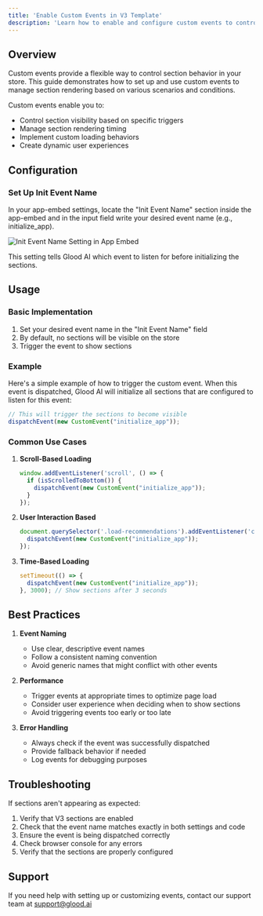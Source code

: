 ```yaml
---
title: 'Enable Custom Events in V3 Template'
description: 'Learn how to enable and configure custom events to control section visibility on your store'
---
```


## Overview

Custom events provide a flexible way to control section behavior in your store. This guide demonstrates how to set up and use custom events to manage section rendering based on various scenarios and conditions.

Custom events enable you to:
- Control section visibility based on specific triggers
- Manage section rendering timing
- Implement custom loading behaviors
- Create dynamic user experiences

## Configuration

### Set Up Init Event Name

In your app-embed settings, locate the "Init Event Name" section inside the app-embed and in the input field write your desired event name (e.g., initialize_app).

![Init Event Name Setting in App Embed](/images/init-event-name-setting.png)

This setting tells Glood AI which event to listen for before initializing the sections.

## Usage

### Basic Implementation

1. Set your desired event name in the "Init Event Name" field
2. By default, no sections will be visible on the store
3. Trigger the event to show sections

### Example

Here's a simple example of how to trigger the custom event. When this event is dispatched, Glood AI will initialize all sections that are configured to listen for this event:

```javascript
// This will trigger the sections to become visible
dispatchEvent(new CustomEvent("initialize_app"));
```

### Common Use Cases

1. **Scroll-Based Loading**
   ```javascript
   window.addEventListener('scroll', () => {
     if (isScrolledToBottom()) {
       dispatchEvent(new CustomEvent("initialize_app"));
     }
   });
   ```

2. **User Interaction Based**
   ```javascript
   document.querySelector('.load-recommendations').addEventListener('click', () => {
     dispatchEvent(new CustomEvent("initialize_app"));
   });
   ```

3. **Time-Based Loading**
   ```javascript
   setTimeout(() => {
     dispatchEvent(new CustomEvent("initialize_app"));
   }, 3000); // Show sections after 3 seconds
   ```

## Best Practices

1. **Event Naming**
   - Use clear, descriptive event names
   - Follow a consistent naming convention
   - Avoid generic names that might conflict with other events

2. **Performance**
   - Trigger events at appropriate times to optimize page load
   - Consider user experience when deciding when to show sections
   - Avoid triggering events too early or too late

3. **Error Handling**
   - Always check if the event was successfully dispatched
   - Provide fallback behavior if needed
   - Log events for debugging purposes

## Troubleshooting

If sections aren't appearing as expected:

1. Verify that V3 sections are enabled
2. Check that the event name matches exactly in both settings and code
3. Ensure the event is being dispatched correctly
4. Check browser console for any errors
5. Verify that the sections are properly configured

## Support

If you need help with setting up or customizing events, contact our support team at support@glood.ai 